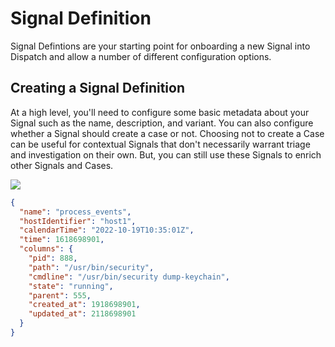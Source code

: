 # Signal Definition

Signal Defintions are your starting point for onboarding a new Signal into Dispatch and allow a number of different configuration options.

## Creating a Signal Definition

At a high level, you'll need to configure some basic metadata about your Signal such as the name, description, and variant.
You can also configure whether a Signal should create a case or not. Choosing not to create a Case can be useful for contextual Signals that
don't necessarily warrant triage and investigation on their own. But, you can still use these Signals to enrich other Signals and Cases.

![](/img/admin-ui-signal-definition.png)

```json title="Signal Instance Example"
{
  "name": "process_events",
  "hostIdentifier": "host1",
  "calendarTime": "2022-10-19T10:35:01Z",
  "time": 1618698901,
  "columns": {
    "pid": 888,
    "path": "/usr/bin/security",
    "cmdline": "/usr/bin/security dump-keychain",
    "state": "running",
    "parent": 555,
    "created_at": 1918698901,
    "updated_at": 2118698901
  }
}
```

